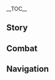 {{CharacterTabs}}
{{LanguageTabs}}
{{Stub|1={{Meta/VO|tl=1|rm=1|Japanese}}}}
__TOC__
==Story==
{{VO
|character           = Shikanoin Heizou
|language            = ja
|name                = 鹿野院平蔵

<!-- Hello -->
|vo_01_01_title      = 初めまして…
|vo_01_01_subtitle   = Hello...
|vo_01_01_file       = VO_{language}{character} Hello.ogg
|vo_01_01_tx         = 僕は鹿野院平蔵。天領奉行で最も多くの事件を迅速に解決する探偵さ…おや、君からはなんだか事件の匂いがぷんぷんするね。さっそくここにかけてもらって、詳しく伺おうかな。
|vo_01_01_rm         = 
|vo_01_01_tl         = 

<!-- Chats -->
|vo_02_01_title      = 世間話・事件
|vo_02_01_subtitle   = Chat: Criminal Cases
|vo_02_01_file       = VO_{language}{character} Chat - Criminal Cases.ogg
|vo_02_01_tx         = おや…何だか事件の匂いがする。
|vo_02_01_rm         = 
|vo_02_01_tl         = 

|vo_02_02_title      = 世間話・探偵
|vo_02_02_subtitle   = Chat: Detective Work
|vo_02_02_file       = VO_{language}{character} Chat - Detective Work.ogg
|vo_02_02_tx         = 探偵は探偵らしく振る舞わなくっちゃ。色んな所を見て回って、証拠を集めないとね。
|vo_02_02_rm         = 
|vo_02_02_tl         = 

|vo_02_03_title      = 世間話・予感
|vo_02_03_subtitle   = Chat: Intuition
|vo_02_03_file       = VO_{language}{character} Chat - Intuition.ogg
|vo_02_03_tx         = ワクワクする事件が間もなく起きる…そんな予感がするよ。
|vo_02_03_rm         = 
|vo_02_03_tl         = 

<!-- Weather -->
|vo_03_01_title      = 雨上がり…
|vo_03_01_subtitle   = After the Rain
|vo_03_01_file       = VO_{language}{character} After the Rain.ogg
|vo_03_01_tx         = さっきの雨で手がかりが洗い流されないといいんだけど…
|vo_03_01_rm         = 
|vo_03_01_tl         = 

|vo_03_02_title      = 雷の日…
|vo_03_02_subtitle   = When Thunder Strikes...
|vo_03_02_file       = VO_{language}{character} When Thunder Strikes.ogg
|vo_03_02_tx         = ん？どこかのずる賢い犯人がびっくりしてるのかな？
|vo_03_02_rm         = 
|vo_03_02_tl         = 

|vo_03_03_title      = 雪の日…
|vo_03_03_subtitle   = When It Snows
|vo_03_03_file       = VO_{language}{character} When It Snows.ogg
|vo_03_03_tx         = 知ってるかい？昔、ドラゴンスパインで起きた真夜中の殺人事件を…
|vo_03_03_rm         = 
|vo_03_03_tl         = 

|vo_03_04_title      = 暴風の日…
|vo_03_04_subtitle   = When the Wind Is Blowing
|vo_03_04_file       = VO_{language}{character} When the Wind Is Blowing.ogg
|vo_03_04_tx         = 頑張って！これっぽっちの風じゃ、「嵐」にはなれないよ。
|vo_03_04_rm         = 
|vo_03_04_tl         = 

<!-- Greetings -->
|vo_04_01_title      = おはよう…
|vo_04_01_subtitle   = Good Morning
|vo_04_01_file       = VO_{language}{character} Good Morning.ogg
|vo_04_01_tx         = おはよう。なんだか元気なさそうだけど、悪い夢でも見た？えへへっ、そんな反応するだなんて知ってたら、あんな大事件教えなかったのに。
|vo_04_01_rm         = 
|vo_04_01_tl         = 

|vo_04_02_title      = こんにちは…
|vo_04_02_subtitle   = Good Afternoon
|vo_04_02_file       = VO_{language}{character} Good Afternoon.ogg
|vo_04_02_tx         = お腹いっぱいになったんだったら、脳鍛練でもしようよ！継電石？あはは、あんなのは精神しか鍛えられないよ。
|vo_04_02_rm         = 
|vo_04_02_tl         = 

|vo_04_03_title      = こんばんは…
|vo_04_03_subtitle   = Good Evening
|vo_04_03_file       = VO_{language}{character} Good Evening.ogg
|vo_04_03_tx         = 太陽の仕事が終わったら、次は星たちが犯人を見守る番だね。
|vo_04_03_rm         = 
|vo_04_03_tl         = 

|vo_04_04_title      = おやすみ…
|vo_04_04_subtitle   = Good Night
|vo_04_04_file       = VO_{language}{character} Good Night.ogg
|vo_04_04_tx         = やった、寝る時間だ！今日はどんな夢が僕を待ってるかな？
|vo_04_04_rm         = 
|vo_04_04_tl         = 

<!-- About -->
|vo_05_01_title      = 鹿野院平蔵自身について・探偵
|vo_05_01_subtitle   = About {character}: Detective
|vo_05_01_file       = VO_{language}{character} About {character} - Detective.ogg
|vo_05_01_tx         = 逃げようとする犯人を優れた頭脳で捕まえる、それが探偵の仕事だ。だから真の探偵は武力を行使する必要なんて全くないんだよ。
|vo_05_01_rm         = 
|vo_05_01_tl         = 

|vo_05_02_title      = 鹿野院平蔵自身について・重要な言葉
|vo_05_02_friendship = 4
|vo_05_02_subtitle   = About {character}: Keywords
|vo_05_02_file       = VO_{language}{character} About {character} - Keywords.ogg
|vo_05_02_tx         = 目にしたものを手がかりに、重要な言葉を頭に残すのは、推論に役立つ。ほら、この人…清潔な下穿きの裾に猫の毛がついていて、手首にはひっかき傷があるでしょ。動物と遊びたいけど、猫との接し方がよく分かってないみたいだ。あっ、あっちの人は、怪我した手をとても気にしていて、身分不相応な靴を履いている…んっ、ちょっと待って、もしかしたら新しい依頼が来るかも。
|vo_05_02_rm         = 
|vo_05_02_tl         = 

<!-- About Us -->
|vo_06_01_title      = 依頼について…
|vo_06_01_subtitle   = About Us: Commissions
|vo_06_01_file       = VO_{language}{character} About Us - Commissions.ogg
|vo_06_01_tx         = 君が受ける依頼は、枯れることのない井戸のように尽きないね。だからちょっとだけ、参加させてもらってもいいかな？戦闘やお使い、物探しみたいな仕事はしないけどね。興味があるのは謎解きや推理、それに重要な事件だけさ…えへへっ、もしそんな依頼が来たら、僕に教えてよね！
|vo_06_01_rm         = 
|vo_06_01_tl         = 

|vo_06_02_title      = 必然的な結果について…
|vo_06_02_subtitle   = About Us: Destined Outcome
|vo_06_02_file       = VO_{language}{character} About Us - Destined Outcome.ogg
|vo_06_02_tx         = 「偶然」っていい言葉だよね。まるで、運命によって定まったって感じ。でも残念ながら、探偵は偶然を信じない…君との出会いは、それに先立つ一つ一つの選択と行動が招いた、必然的な結果なんだ。つまり、僕たち自身がこうなるように導いたってこと。
|vo_06_02_rm         = 
|vo_06_02_tl         = 

<!-- Miscellaneous I -->
|vo_07_01_title      = 「神の目」について…
|vo_07_01_friendship = 4
|vo_07_01_subtitle   = About the [[Vision]]
|vo_07_01_file       = VO_{language}{character} About the Vision.ogg
|vo_07_01_tx         = 神の目がなくても、僕は同僚に勝てる？はぁ…そんなのただの噂だし、訂正させてもらうよ。一つ、僕は奉行所の同心とはいえ、あくまでも本業は探偵、頭脳労働がほとんどだ。二つ、普段僕は同僚と喧嘩なんてしない。三つ、君を……さすがに誤魔化されてくれないか。はい、この話はもうやめっ。
|vo_07_01_rm         = 
|vo_07_01_tl         = 

|vo_07_02_title      = シェアしたいこと・達成感
|vo_07_02_subtitle   = Something to Share: Sense of Achievement
|vo_07_02_file       = VO_{language}{character} Something to Share - Sense of Achievement.ogg
|vo_07_02_tx         = 手がかりを繋げて真犯人に迫り、自らの手で嵌め絵に最後の一欠片をはめ込む。そのとき得られる達成感は…くぅ、たまらないよ！
|vo_07_02_rm         = 
|vo_07_02_tl         = 

|vo_07_03_title      = シェアしたいこと・同心
|vo_07_03_subtitle   = Something to Share: Doushin
|vo_07_03_file       = VO_{language}{character} Something to Share - Doushin.ogg
|vo_07_03_tx         = 同心は、名声だけの職じゃない。犯行現場に最も近い立場であり、探偵事務所にいた頃よりも、はるかに大きい舞台なんだ。もちろん…見回りや逮捕の仕事はもっと得意な人に頼んだ方がいいよ。探偵の体力は限られているからね。
|vo_07_03_rm         = 
|vo_07_03_tl         = 

|vo_07_04_title      = 興味のあること…
|vo_07_04_subtitle   = Interesting Things
|vo_07_04_file       = VO_{language}{character} Interesting Things.ogg
|vo_07_04_tx         = 木材について研究したことはある？そう、道端のどこにでもあるような木のこと。もし犯人が木に触れて木くずが付いたり、葉っぱを踏んだりしたら、何か情報を残すかもしれないでしょ。木の分布地によって、重要な手がかりを得られることもある。つまり、木は探偵の親友みたいなものなんだよね。
|vo_07_04_rm         = 
|vo_07_04_tl         = 

<!-- About Others -->
|vo_08_01_title      = 九条裟羅について…
|vo_08_01_friendship = 4
|vo_08_01_subtitle   = About [[Kujou Sara]]
|vo_08_01_file       = VO_{language}{character} About Kujou Sara.ogg
|vo_08_01_tx         = 九条裟羅か…間違いなく天領奉行で一番真面目なお方だよ！彼女には部下を気にかけて欲しいし、もっと寛容になっていただきたいな。欠勤したって叱らないで欲しい…だって、それは事件解決のためなんだからね。
|vo_08_01_rm         = 
|vo_08_01_tl         = 

|vo_08_02_title      = 荒瀧一斗について…
|vo_08_02_friendship = 4
|vo_08_02_subtitle   = About [[Arataki Itto]]
|vo_08_02_file       = VO_{language}{character} About Arataki Itto.ogg
|vo_08_02_tx         = 何回か、「牢屋にいる彼に焼きスミレウリを持って行ってくれ」って頼まれたんだけど、そこでたまたま彼の歌声を耳にしてさ。正直、歌詞は酷かったけど、歌は上手かった。牢屋の中でもあんな元気にいられる人って、なかなか見ないよ。
|vo_08_02_rm         = 
|vo_08_02_tl         = 

|vo_08_03_title      = 久岐忍について…
|vo_08_03_friendship = 4
|vo_08_03_subtitle   = About [[Kuki Shinobu]]
|vo_08_03_file       = VO_{language}{character} About Kuki Shinobu.ogg
|vo_08_03_tx         = 荒瀧派の人たちは多様性に富んでいて、どんなスタイルも受け入れるんだ。本当にすごいよね、忍さんの優れたしつけのおかげだよ。どうして知ってるかって？あははっ、そんなこと、推理する必要もないくらい単純じゃない。
|vo_08_03_rm         = 
|vo_08_03_tl         = 

|vo_08_04_title      = 八重神子について…
|vo_08_04_friendship = 4
|vo_08_04_subtitle   = About [[Yae Miko]]
|vo_08_04_file       = VO_{language}{character} About Yae Miko.ogg
|vo_08_04_tx         = そういえば、宮司様の八重堂からは、推理小説も出版されてるんだよね？いつか僕を推薦してくれないかな？今の時代、名探偵になるには実力も勿論だけど、宣伝にも遅れを取っちゃいけない。あっいやいや、別にそれ以上のことは考えてないよ。
|vo_08_04_rm         = 
|vo_08_04_tl         = 

|vo_08_05_title      = 楓原万葉について・共通点
|vo_08_05_friendship = 4
|vo_08_05_subtitle   = About [[Kaedehara Kazuha]]: Things in Common
|vo_08_05_file       = VO_{language}{character} About Kaedehara Kazuha - Things in Common.ogg
|vo_08_05_tx         = 万葉はとても頼もしいよ。彼からヒントをもらうと、まるで宝石箱をひっくり返したみたいに、床一面の手がかりが手に入るんだ。僕も彼みたいな自然に対する感知力があったらな…分かった！きっと彼にとっての「風」は、僕にとっての「勘」みたいなものなんだよ！
|vo_08_05_rm         = 
|vo_08_05_tl         = 

|vo_08_06_title      = 楓原万葉について・招待
|vo_08_06_friendship = 4
|vo_08_06_subtitle   = About Kaedehara Kazuha: Invitation
|vo_08_06_file       = VO_{language}{character} About Kaedehara Kazuha - Invitation.ogg
|vo_08_06_tx         = ホントに残念！目狩り令が廃止されたおかげで、堂々と彼を逮捕できなくなっちゃった！でも、これってつまり…これからは堂々と彼を天領奉行に招いて、一緒に事件についての議論ができるってことだよね！
|vo_08_06_rm         = 
|vo_08_06_tl         = 

|vo_08_07_title      = ゴローについて…
|vo_08_07_friendship = 4
|vo_08_07_subtitle   = About [[Gorou]]
|vo_08_07_file       = VO_{language}{character} About Gorou.ogg
|vo_08_07_tx         = その大将の命令のおかげで、僕の海祇島での旅は随分騒がしいものになったよ。どこに行っても兵士たちに監視されてさ…まったく、僕はただの観光客で、ちっぽけな探偵に過ぎないのにね。道端のダイコンを盗む気すらないって。
|vo_08_07_rm         = 
|vo_08_07_tl         = 

|vo_08_08_title      = 珊瑚宮心海について…
|vo_08_08_friendship = 4
|vo_08_08_subtitle   = About [[Sangonomiya Kokomi]]
|vo_08_08_file       = VO_{language}{character} About Sangonomiya Kokomi.ogg
|vo_08_08_tx         = 珊瑚宮様とはお会いしたことがないんだ。彼女が出席するときは、民たちが幾重もの輪になって集まってくるらしいから、僕は遠慮しておくよ。ああ、うん、その人混みの内側には巫女たちもいるんだってね！僕たちみたいな若輩者がみんなに認めてもらうためには、もっと努力しなくちゃね。
|vo_08_08_rm         = 
|vo_08_08_tl         = 

|vo_08_09_title      = 神里綾華について…
|vo_08_09_friendship = 4
|vo_08_09_subtitle   = About [[Kamisato Ayaka]]
|vo_08_09_file       = VO_{language}{character} About Kamisato Ayaka.ogg
|vo_08_09_tx         = 神里家のお嬢様とは付き合いが浅い。名門の家に生まれなくて良かったよ。ああいう生活って、僕には向かないからね。
|vo_08_09_rm         = 
|vo_08_09_tl         = 

<!-- More About -->
|vo_09_01_title      = 鹿野院平蔵を知る・1
|vo_09_01_subtitle   = More About {character}: I
|vo_09_01_file       = VO_{language}{character} More About {character} - 01.ogg
|vo_09_01_tx         = たとえ相手が沈黙していても、服装や動作、そして表情から情報は得られるんだよ。もし僕が喋るのを止めたら…君は僕から何を読み取れるかな？
|vo_09_01_rm         = 
|vo_09_01_tl         = 

|vo_09_02_title      = 鹿野院平蔵を知る・2
|vo_09_02_friendship = 3
|vo_09_02_subtitle   = More About {character}: II
|vo_09_02_file       = VO_{language}{character} More About {character} - 02.ogg
|vo_09_02_tx         = 審理の最中に突然ひらめいた推理で、判決を阻止できたことがあるんだ。もしあの時の異議申し立てが無効だったら、僕が探偵になるきっかけは生まれず、代わりに&mdash;&mdash;鹿野院平蔵、法廷の秩序妨害により拘禁に処する、なんてことになったかも。はははっ…
|vo_09_02_rm         = 
|vo_09_02_tl         = 

|vo_09_03_title      = 鹿野院平蔵を知る・3
|vo_09_03_friendship = 4
|vo_09_03_subtitle   = More About {character}: III
|vo_09_03_file       = VO_{language}{character} More About {character} - 03.ogg
|vo_09_03_tx         = 浮気調査にペット探し…探偵所の案件はいつもこんな感じで、刺激が足りなくてさ。だから仕方なく、こっそり天領奉行に移ったんだ。もう一つの原因は、珊瑚所長とは考えが合わなかったこと。こればかりはどうしようもないでしょ。
|vo_09_03_rm         = 
|vo_09_03_tl         = 

|vo_09_04_title      = 鹿野院平蔵を知る・4
|vo_09_04_friendship = 5
|vo_09_04_subtitle   = More About {character}: IV
|vo_09_04_file       = VO_{language}{character} More About {character} - 04.ogg
|vo_09_04_tx         = 天領奉行に入った当初は、未解決の事件で自分を鍛えていたんだけど、気が付いたらあの「書類の山」を全部処理しちゃってて…。そしたら今は、多くの事件を手助けするのに忙しすぎて、昔の書類を見る時間が無くなっちゃった…。残念だけど、まぁ、それもしょうがない。優秀な探偵のところには、自ずと事件が集まってくるものだからね。
|vo_09_04_rm         = 
|vo_09_04_tl         = 

|vo_09_05_title      = 鹿野院平蔵を知る・5
|vo_09_05_friendship = 6
|vo_09_05_subtitle   = More About {character}: V
|vo_09_05_file       = VO_{language}{character} More About {character} - 05.ogg
|vo_09_05_tx         = 犯罪が起きてしまえば、探偵はすでに失敗しているも同然なんだ。だって、いくら真実を暴いて真犯人を突き止めても、起きてしまったことはもう巻き戻せないだろ。だからこそ僕は、もっと知名度を上げて、名前を思い出しただけで悪党どもが震えるような名探偵になりたい！つまり、犯罪の芽を摘み取るってこと。さて、こんなことまで教えてあげたんだから、もちろん手伝ってくれるんだよね。
|vo_09_05_rm         = 
|vo_09_05_tl         = 

<!-- Miscellaneous II -->
|vo_10_01_title      = 鹿野院平蔵の趣味…
|vo_10_01_subtitle   = {character}'s Hobbies
|vo_10_01_file       = VO_{language}{character} Hobbies.ogg
|vo_10_01_tx         = 天領奉行の法廷で審理を傍聴してみない？まもなく、嵌め絵が完成するかのように、真実が明るみになる…君のために最高の席を取ってあげるよ。僕とは関係ありませんってフリをすれば、何の問題もないさ。
|vo_10_01_rm         = 
|vo_10_01_tl         = 

|vo_10_02_title      = 鹿野院平蔵の悩み…
|vo_10_02_subtitle   = {character}'s Troubles
|vo_10_02_file       = VO_{language}{character} Troubles.ogg
|vo_10_02_tx         = 最後の最後で武力を使って抵抗する人がいるんだよね。でもそれが通用するなんて思ったら大間違い。まったく、僕が期待していたのは完璧な証拠と推理の前に、大人しく罪を認める姿だったのにさ。探偵が手を出すなんて、負けたも同じだよ。
|vo_10_02_rm         = 
|vo_10_02_tl         = 

|vo_10_03_title      = 好きな食べ物…
|vo_10_03_subtitle   = Favorite Food
|vo_10_03_file       = VO_{language}{character} Favorite Food.ogg
|vo_10_03_tx         = 揚げ物でまずい料理なんてある？肉でも野菜でも、油で揚げたものなら何でも好物だよ！それに…あの香りは、お腹が空いている人にはたまらないものだよね。
|vo_10_03_rm         = 
|vo_10_03_tl         = 

|vo_10_04_title      = 嫌いな食べ物…
|vo_10_04_subtitle   = Least Favorite Food
|vo_10_04_file       = VO_{language}{character} Least Favorite Food.ogg
|vo_10_04_tx         = 奉行所の夕飯はお品書きが代わり映えしないし、味もあんまりだから嫌いなんだよね。どうせなら、食べたい料理を口にできなくちゃ嬉しくないよ。僕は我慢できないから、こっそり抜け出してお店で腹ごしらえするんだ、可哀想でしょ。
|vo_10_04_rm         = 
|vo_10_04_tl         = 

<!-- Receiving a Gift -->
|vo_11_01_title      = 贈り物を受け取る・1
|vo_11_01_subtitle   = Receiving a Gift: I
|vo_11_01_file       = VO_{language}{character} Receiving a Gift - 01.ogg
|vo_11_01_tx         = わぁ…これは美味しい！きっと苦労したでしょ、ありがとう。
|vo_11_01_rm         = 
|vo_11_01_tl         = 

|vo_11_02_title      = 贈り物を受け取る・2
|vo_11_02_subtitle   = Receiving a Gift: II
|vo_11_02_file       = VO_{language}{character} Receiving a Gift - 02.ogg
|vo_11_02_tx         = 料理って肉体労働？それとも頭脳労働？もしかして両方なのかな？さすが君だね、とても上手くできてるよ！
|vo_11_02_rm         = 
|vo_11_02_tl         = 

|vo_11_03_title      = 贈り物を受け取る・3
|vo_11_03_subtitle   = Receiving a Gift: III
|vo_11_03_file       = VO_{language}{character} Receiving a Gift - 03.ogg
|vo_11_03_tx         = きっとどこかでミスってると思うんだよね…どれどれ…
|vo_11_03_rm         = 
|vo_11_03_tl         = 

<!-- Birthday -->
|vo_12_01_title      = 誕生日…
|vo_12_01_subtitle   = Birthday
|vo_12_01_file       = VO_{language}{character} Birthday.ogg
|vo_12_01_tx         = 今日は君の誕生日なんだってね。君をからくりとプレゼントの詰まった密室に連れ込んで、自力で脱出してもらいたい…なんてね、確かに思ったけど、冗談だよ。君が喜ぶって確信するまで、そんなことしないから。ほら、着いてきて。日が暮れる前に、とても素敵な景色を見せてあげる！
|vo_12_01_rm         = 
|vo_12_01_tl         = 

<!-- Feelings About Ascension -->
|vo_13_01_title      = 突破した感想・起
|vo_13_01_ascension  = 1
|vo_13_01_subtitle   = Feelings About Ascension: Intro
|vo_13_01_file       = VO_{language}{character} Feelings About Ascension -  01.ogg
|vo_13_01_tx         = 君は僕に強くなってほしいのかな…そんな気がする。
|vo_13_01_rm         = 
|vo_13_01_tl         = 

|vo_13_02_title      = 突破した感想・承
|vo_13_02_ascension  = 2
|vo_13_02_subtitle   = Feelings About Ascension: Building Up
|vo_13_02_file       = VO_{language}{character} Feelings About Ascension -  02.ogg
|vo_13_02_tx         = 武力は鍛えられたけど、頭脳もこれくらい伸びればいいのにな。
|vo_13_02_rm         = 
|vo_13_02_tl         = 

|vo_13_03_title      = 突破した感想・転
|vo_13_03_ascension  = 4
|vo_13_03_subtitle   = Feelings About Ascension: Climax
|vo_13_03_file       = VO_{language}{character} Feelings About Ascension -  03.ogg
|vo_13_03_tx         = おっと、本当にみんなの言う「嵐」になっちゃいそうだよ。
|vo_13_03_rm         = 
|vo_13_03_tl         = 

|vo_13_04_title      = 突破した感想・結
|vo_13_04_ascension  = 6
|vo_13_04_subtitle   = Feelings About Ascension - Conclusion
|vo_13_04_file       = VO_{language}{character} Feelings About Ascension -  04.ogg
|vo_13_04_tx         = 相棒、僕を信頼して、助けてくれてありがとう。ここまでこれたのは君のおかげだ。ハイタッチしよう、これからもたくさんの謎を解き明かしていこうね！
|vo_13_04_rm         = 
|vo_13_04_tl         = 
}}

==Combat==
{{Combat VO
|character           = Shikanoin Heizou
|language            = ja

<!-- Elemental Skill -->
|skill_1_file        = Elemental Skill 1 04
|skill_1_tx          = 喰らえ！
|skill_1_tl          = Take this!
|skill_1_rm          = Kurae!
|skill_2_file        = Elemental Skill 1 05
|skill_2_tx          = 言い逃れはさせない！
|skill_2_tl          = No subterfuges allowed!
|skill_2_rm          = Iinogare wa sasenai!
|skill_3_file        = Elemental Skill 1 06
|skill_3_tx          = 行くよ！
|skill_3_tl          = Here I go!
|skill_3_rm          = Iku yo!
|skill_4_file        = Elemental Skill 1 01,Elemental Skill 1 02,Elemental Skill 1 03,Elemental Skill 1 07,Elemental Skill 1 08,Elemental Skill 1 09

|burst_1_tx          = 罪を認めろ！
|burst_1_tl          = Confess your crime!
|burst_1_rm          = Tsumi wo mitomero!
|burst_2_tx          = 嵐よ！
|burst_2_tl          = Storm forth!
|burst_2_rm          = Arashi yo!
|burst_3_tx          = 霧を晴らせ！
|burst_3_tl          = Clear out the fog!
|burst_3_rm          = Kiri wo harase!

|sprint-s_1_file     = Sprint Start 01,Sprint Start 02,Sprint Start 03

<!-- Deploying Wind Glider -->
|glider_1_file       = Deploying Wind Glider 01,Deploying Wind Glider 02,Deploying Wind Glider 03

<!-- Opening Treasure Chest -->
|chest_1_tx          = お宝を逃さないでよ～
|chest_1_tl          = Don't let the treasure get away~
|chest_1_rm          = Otakara wo nigasanaide yo~
|chest_2_tx          = ほら、僕の勘はよく当たるだろ？
|chest_2_tl          = See, my intuition is pretty solid, isn't it?
|chest_2_rm          = Hora, boku no kan wa yoku ataru daro?
|chest_3_tx          = わっ、眩しい！
|chest_3_tl          = Whoa, so shiny!
|chest_3_rm          = Wa', mabushii!

|low-hp_1_tx         = ちっ、言葉じゃ分からないのかい？
|low-hp_1_tl         = Tsk, words won't get through to you, huh?
|low-hp_1_rm         = Chi', kotoba ja wakaranai no kai?
|low-hp_2_tx         = 正気じゃないね。
|low-hp_2_tl         = You're out of your mind.
|low-hp_2_rm         = Shouki ja nai ne.
|low-hp_3_tx         = こんなの、探偵の出る幕じゃない。
|low-hp_3_tl         = This is no business for a detective.
|low-hp_3_rm         = Konna no, tantei no deru maku ja nai.

<!-- Ally at Low HP -->
|ally-low-hp_1_tx    = ちょっと、気をつけてよ！
|ally-low-hp_1_tl    = Hey, be careful!
|ally-low-hp_1_rm    = Chotto, ki wo tsuketeyo!
|ally-low-hp_2_tx    = 一大事だね、僕が代わろう。
|ally-low-hp_2_tl    = This is serious, I'll take over.
|ally-low-hp_2_rm    = Ichidaiji da ne, boku ga kawarou.

|fallen_1_tx         = こんなこと、真実とは認めない…
|fallen_1_tl         = I can't accept this as the truth...
|fallen_1_rm         = Konna koto, shinjitsu to wa mitomenai...
|fallen_2_tx         = くっ、探偵が被害者になっちゃうなんて…
|fallen_2_tl         = Ugh, to think a detective became a victim...
|fallen_2_rm         = Ku', tantei ga higaisha ni nacchau nante...
|fallen_3_tx         = この僕が…間違えるとは…
|fallen_3_tl         = I can't believe... that I made a mistake...
|fallen_3_rm         = Kono boku ga... machigaeru to wa...

|hit-l_1_file        = Light Hit Taken 02
|hit-l_1_tx          = やめなよ。
|hit-l_1_tl          = Stop it already.
|hit-l_1_rm          = Yamena yo.
|hit-l_2_file        = Light Hit Taken 01,Light Hit Taken 03,Light Hit Taken 04,Light Hit Taken 05,Light Hit Taken 06

<!-- Heavy Hit Taken -->
|hit-h_1_file        = Heavy Hit Taken 02
|hit-h_1_tx          = 面倒だな！
|hit-h_1_tl          = What a pain!
|hit-h_1_rm          = Mendou da na!
|hit-h_2_file        = Heavy Hit Taken 01,Heavy Hit Taken 03,Heavy Hit Taken 04,Heavy Hit Taken 05,Heavy Hit Taken 06

<!-- Joining Party-->
|join_1_tx           = また事件が起きたって？
|join_1_tl           = So, another case came up?
|join_1_rm           = Mata jiken ga okita tte?
|join_2_tx           = 壁に突き当たったのかい？相談に乗ってあげるよ。
|join_2_tl           = You're at your wit's end? I'll give you some advice.
|join_2_rm           = Kabe ni tsukiatatta no kai? Soudan ni notte ageru yo.
|join_3_tx           = さあ行こう、相棒。
|join_3_tl           = Let's go, partner.
|join_3_rm           = Saa ikou, aibou.

<!-- Light Attack -->
|atk-l_1_file        = Light Attack 01,Light Attack 02,Light Attack 03,Light Attack 04,Light Attack 05,Light Attack 06,Light Attack 07

<!-- Mid Attack -->
|atk-m_1_file        = Mid Attack 01,Mid Attack 02,Mid Attack 03

<!-- Heavy Attack -->
|atk-h_1_file        = Heavy Attack 01,Heavy Attack 02,Heavy Attack 03

<!-- Climbing -->
|climb_1_file        = Climbing 01,Climbing 02,Climbing 03,Climbing 04,Climbing 05

<!-- Climbing Breath -->
|climb-b_1_file      = Climbing Breath 01,Climbing Breath 02,Climbing Breath 03

<!-- Jumping -->
|jump_1_file         = Jumping 01,Jumping 02,Jumping 03,Jumping 04,Jumping 05
}}

==Navigation==
{{Character Navbox|link type=vo-ja}}